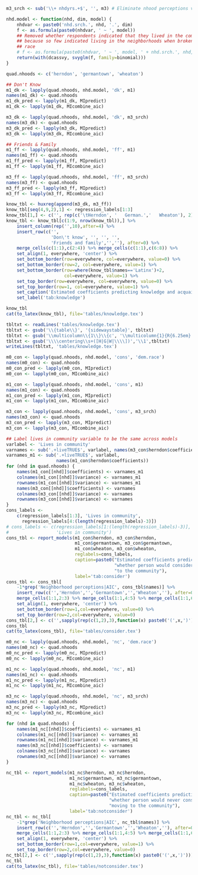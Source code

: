 ```{r familiarity-analysis}
m3_srch <- sub('\\+ nhdyrs.+$', '', m3) # Eliminate nhood perceptions variables

nhd.model <- function(nhd, dim, model) {
    nhdvar <- paste0('nhd.srch.', nhd, '.', dim)
    f <- as.formula(paste0(nhdvar, ' ~ ', model))
    ## Removed whether respondents indicated that they lived in the community 
    ## because so few indicated living in the neighborhoods when broken out by
    ## race
    # f <- as.formula(paste0(nhdvar, ' ~ ', model, ' + nhd.srch.', nhd, '.live'))
    return(with(dcassvy, svyglm(f, family=binomial)))
}

quad.nhoods <- c('herndon', 'germantown', 'wheaton')

## Don't Know
m1_dk <- lapply(quad.nhoods, nhd.model, 'dk', m1)
names(m1_dk) <- quad.nhoods
m1_dk_pred <- lapply(m1_dk, MIpredict)
m1_dk <- lapply(m1_dk, MIcombine_aic)

m3_dk <- lapply(quad.nhoods, nhd.model, 'dk', m3_srch)
names(m3_dk) <- quad.nhoods
m3_dk_pred <- lapply(m3_dk, MIpredict)
m3_dk <- lapply(m3_dk, MIcombine_aic)

## Friends & Family
m1_ff <- lapply(quad.nhoods, nhd.model, 'ff', m1)
names(m1_ff) <- quad.nhoods
m1_ff_pred <- lapply(m1_ff, MIpredict)
m1_ff <- lapply(m1_ff, MIcombine_aic)

m3_ff <- lapply(quad.nhoods, nhd.model, 'ff', m3_srch)
names(m3_ff) <- quad.nhoods
m3_ff_pred <- lapply(m3_ff, MIpredict)
m3_ff <- lapply(m3_ff, MIcombine_aic)
```

```{r report-familiarity-results, echo=TRUE, include=TRUE}
know_tbl <- huxreg(append(m3_dk, m3_ff))
know_tbl[seq(4,9,2),1] <- regression_labels[1:3]
know_tbl[1,] <- c('', rep(c('\tHerndon', '   German.','   Wheaton'), 2))
know_tbl <- know_tbl[c(1:9, nrow(know_tbl)),] %>%
    insert_column(rep('',10),after=4) %>%
    insert_row(c('',
                 'Don\'t know', '', '', '',
                 'Friends and family','',''), after=0) %>%
    merge_cells(c(1:1),c(2:4)) %>% merge_cells(c(1:1),c(6:8)) %>%
    set_align(1, everywhere, 'center') %>%
    set_bottom_border(row=everywhere, col=everywhere, value=0) %>%
    set_bottom_border(row=2, col=everywhere, value=1) %>%
    set_bottom_border(row=where(know_tbl$names=='Latinx')+2,
                      col=everywhere, value=1) %>%
    set_top_border(row=everywhere, col=everywhere, value=0) %>%
    set_top_border(row=1, col=everywhere, value=1) %>%
    set_caption('Estimated coefficients predicting knowledge and acquaintances in selected multiethnic communities') %>%
    set_label('tab:knowledge') 

know_tbl
cat(to_latex(know_tbl), file='tables/knowledge.tex')

tbltxt <- readLines('tables/knowledge.tex')
tbltxt <- gsub('\\{table\\}', '{sidewaystable}', tbltxt)
tbltxt <- gsub('\\multicolumn\\{1\\}\\{c', '\\multicolumn{1}{R{6.25em}', tbltxt)
tbltxt <- gsub('\\\\centering\\s+([H|G|W|\\\\])','\\1',tbltxt)
writeLines(tbltxt, 'tables/knowledge.tex')

```

```{r consider-analysis}
m0_con <- lapply(quad.nhoods, nhd.model, 'cons', 'dem.race')
names(m0_con) <- quad.nhoods
m0_con_pred <- lapply(m0_con, MIpredict)
m0_con <- lapply(m0_con, MIcombine_aic)

m1_con <- lapply(quad.nhoods, nhd.model, 'cons', m1)
names(m1_con) <- quad.nhoods
m1_con_pred <- lapply(m1_con, MIpredict)
m1_con <- lapply(m1_con, MIcombine_aic)

m3_con <- lapply(quad.nhoods, nhd.model, 'cons', m3_srch)
names(m3_con) <- quad.nhoods
m3_con_pred <- lapply(m3_con, MIpredict)
m3_con <- lapply(m3_con, MIcombine_aic)
```

```{r report-consider-results}
## Label lives in community variable to be the same across models
varlabel <- 'Lives in community'
varnames <- sub('.+liveTRUE$', varlabel, names(m3_con$herndon$coefficients))
varnames_m1 <- sub('.+liveTRUE$', varlabel, 
                   names(m1_con$herndon$coefficients))
for (nhd in quad.nhoods) {
    names(m1_con[[nhd]]$coefficients) <- varnames_m1
    colnames(m1_con[[nhd]]$variance) <- varnames_m1
    rownames(m1_con[[nhd]]$variance) <- varnames_m1
    names(m3_con[[nhd]]$coefficients) <- varnames
    colnames(m3_con[[nhd]]$variance) <- varnames
    rownames(m3_con[[nhd]]$variance) <- varnames
}
cons_labels <- 
    c(regression_labels[1:3], 'Lives in community',
      regression_labels[4:(length(regression_labels)-3)])
# cons_labels <- c(regression_labels[1:(length(regression_labels)-3)], 
#                  'Lives in community')
cons_tbl <- report_models(m1_con$herndon, m3_con$herndon, 
                          m1_con$germantown, m3_con$germantown,
                          m1_con$wheaton, m3_con$wheaton, 
                          reglabels=cons_labels,
                          caption=paste0("Estimated coefficients predicting ",
                                         "whether person would consider moving ",
                                         "to the community"),
                          label='tab:consider')
cons_tbl <- cons_tbl[
    -1*grep('Neighborhood perceptions|AIC', cons_tbl$names)] %>%
    insert_row(c('','Herndon','','Germantown','','Wheaton',''), after=0) %>%
    merge_cells(1:1,2:3) %>% merge_cells(1:1,4:5) %>% merge_cells(1:1,6:7) %>%
    set_align(1, everywhere, 'center') %>%
    set_bottom_border(row=1,col=everywhere, value=0) %>%
    set_top_border(row=2,col=everywhere, value=0)
cons_tbl[2,] <- c('',sapply(rep(c(1,2),3),function(x) paste0('(',x,')')))
cons_tbl
cat(to_latex(cons_tbl), file='tables/consider.tex')
```


```{r not-consider-analysis}
m0_nc <- lapply(quad.nhoods, nhd.model, 'nc', 'dem.race')
names(m0_nc) <- quad.nhoods
m0_nc_pred <- lapply(m0_nc, MIpredict)
m0_nc <- lapply(m0_nc, MIcombine_aic)

m1_nc <- lapply(quad.nhoods, nhd.model, 'nc', m1)
names(m1_nc) <- quad.nhoods
m1_nc_pred <- lapply(m1_nc, MIpredict)
m1_nc <- lapply(m1_nc, MIcombine_aic)

m3_nc <- lapply(quad.nhoods, nhd.model, 'nc', m3_srch)
names(m3_nc) <- quad.nhoods
m3_nc_pred <- lapply(m3_nc, MIpredict)
m3_nc <- lapply(m3_nc, MIcombine_aic)
```

```{r report-non-consider-results}
for (nhd in quad.nhoods) {
    names(m1_nc[[nhd]]$coefficients) <- varnames_m1
    colnames(m1_nc[[nhd]]$variance) <- varnames_m1
    rownames(m1_nc[[nhd]]$variance) <- varnames_m1
    names(m3_nc[[nhd]]$coefficients) <- varnames
    colnames(m3_nc[[nhd]]$variance) <- varnames
    rownames(m3_nc[[nhd]]$variance) <- varnames
}

nc_tbl <- report_models(m1_nc$herndon, m3_nc$herndon, 
                        m1_nc$germantown, m3_nc$germantown,
                        m1_nc$wheaton, m3_nc$wheaton,
                        reglabels=cons_labels,
                        caption=paste0("Estimated coefficients predicting ",
                                       "whether person would never consider ",
                                       "moving to the community"),
                        label='tab:notconsider')
nc_tbl <- nc_tbl[
    -1*grep('Neighborhood perceptions|AIC', nc_tbl$names)] %>%
    insert_row(c('','Herndon','','Germantown','','Wheaton',''), after=0) %>%
    merge_cells(1:1,2:3) %>% merge_cells(1:1,4:5) %>% merge_cells(1:1,6:7) %>%
    set_align(1, everywhere, 'center') %>%
    set_bottom_border(row=1,col=everywhere, value=1) %>%
    set_top_border(row=2,col=everywhere, value=0)
nc_tbl[2,] <- c('',sapply(rep(c(1,2),3),function(x) paste0('(',x,')')))
nc_tbl
cat(to_latex(nc_tbl), file='tables/notconsider.tex')
```
